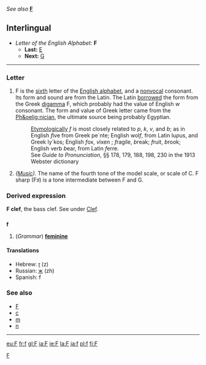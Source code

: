 ''See also'' '''[[F]]'''
==Interlingual==

*''Letter of the English Alphabet:'' '''F'''
**'''Last:''' [[E]]
**'''Next:''' [[G]]
[[Category:Latin letters|F]]
----
===Letter===
#F is the [[sixth]] letter of the [[Wiktionary:About Roman script|English alphabet]], and a [[nonvocal]] consonant. Its form and sound are from the Latin. The Latin [[borrowed]] the form from the Greek [[digamma]] &#988;, which probably had the value of English ''w'' consonant. The form and value of Greek letter came from the [[Ph&oelig;nician]], the ultimate source being probably Egyptian. 
#:[[Etymologically]] ''f'' is most closely related to ''p'', ''k'', ''v'', and ''b''; as in English ''f''ive from Greek pe`nte; English wol''f'', from Latin lu''p''us, and Greek ly`kos; English ''f''ox, ''v''ixen ; ''f''ragile, ''b''reak; ''f''ruit, ''b''rook; English verb ''b''ear, from Latin ''f''erre. 
#:See ''Guide to Pronunciation'', &sect;&sect; 178, 179, 188, 198, 230 in the 1913 Webster dictionary
#''([[Music]]).'' The name of the fourth tone of the model scale, or scale of C. F sharp (F&#9839;) is a tone intermediate between F and G.

===Derived expression===
'''F clef''', the bass clef. See under [[Clef]].

==={{abbreviation}}===
'''f'''

# (''Grammar'') '''[[feminine]]'''

====Translations====
*Hebrew: [[ז]] (z)
*Russian: [[ж]] (zh)
*Spanish: f

===See also===
*[[F]]
*[[c]]
*[[m]]
*[[n]]

----

[[eu:F]]
[[fr:f]]
[[gl:F]]
[[ia:F]]
[[ie:F]]
[[la:F]]
[[ja:f]]
[[pl:f]]
[[fi:F]]